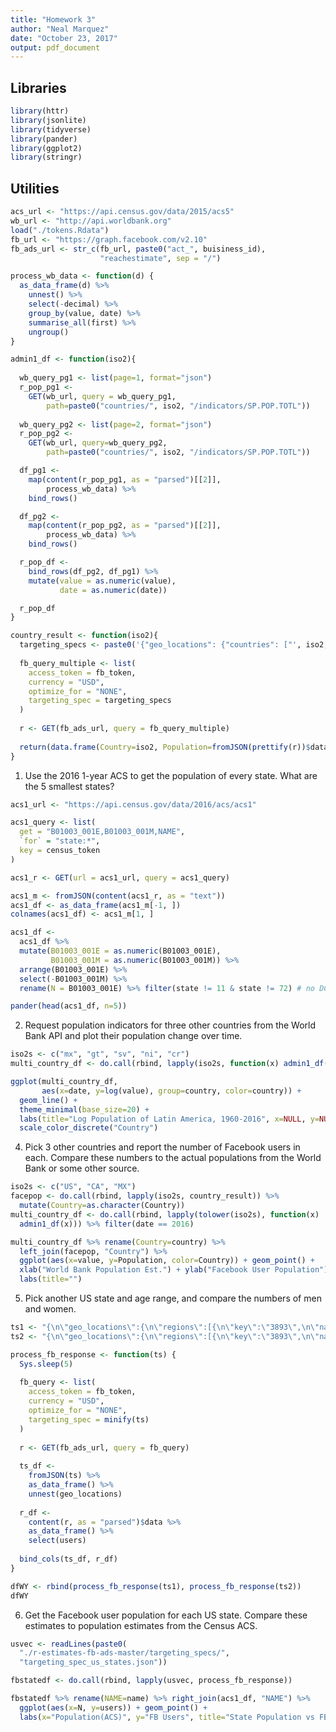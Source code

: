 ```yaml
---
title: "Homework 3"
author: "Neal Marquez"
date: "October 23, 2017"
output: pdf_document
---
```


## Libraries

```r
library(httr)
library(jsonlite)
library(tidyverse)
library(pander)
library(ggplot2)
library(stringr)
```

## Utilities

```r
acs_url <- "https://api.census.gov/data/2015/acs5"
wb_url <- "http://api.worldbank.org"
load("./tokens.Rdata")
fb_url <- "https://graph.facebook.com/v2.10"
fb_ads_url <- str_c(fb_url, paste0("act_", buisiness_id), 
                    "reachestimate", sep = "/")

process_wb_data <- function(d) {
  as_data_frame(d) %>%
    unnest() %>%
    select(-decimal) %>%
    group_by(value, date) %>%
    summarise_all(first) %>%
    ungroup()
}

admin1_df <- function(iso2){
  
  wb_query_pg1 <- list(page=1, format="json")
  r_pop_pg1 <- 
    GET(wb_url, query = wb_query_pg1,
        path=paste0("countries/", iso2, "/indicators/SP.POP.TOTL"))
  
  wb_query_pg2 <- list(page=2, format="json")
  r_pop_pg2 <- 
    GET(wb_url, query=wb_query_pg2,
        path=paste0("countries/", iso2, "/indicators/SP.POP.TOTL"))

  df_pg1 <-
    map(content(r_pop_pg1, as = "parsed")[[2]], 
        process_wb_data) %>% 
    bind_rows()

  df_pg2 <- 
    map(content(r_pop_pg2, as = "parsed")[[2]], 
        process_wb_data) %>% 
    bind_rows()

  r_pop_df <- 
    bind_rows(df_pg2, df_pg1) %>%
    mutate(value = as.numeric(value), 
           date = as.numeric(date))

  r_pop_df
}

country_result <- function(iso2){
  targeting_specs <- paste0('{"geo_locations": {"countries": ["', iso2, '"]}}')
  
  fb_query_multiple <- list(
    access_token = fb_token, 
    currency = "USD", 
    optimize_for = "NONE", 
    targeting_spec = targeting_specs
  )
  
  r <- GET(fb_ads_url, query = fb_query_multiple)
  
  return(data.frame(Country=iso2, Population=fromJSON(prettify(r))$data$users))
}
```

1. Use the 2016 1-year ACS to get the population of every state. What are the 5 smallest states?

```R
acs1_url <- "https://api.census.gov/data/2016/acs/acs1" 

acs1_query <- list(
  get = "B01003_001E,B01003_001M,NAME",
  `for` = "state:*",
  key = census_token
)

acs1_r <- GET(url = acs1_url, query = acs1_query)

acs1_m <- fromJSON(content(acs1_r, as = "text"))
acs1_df <- as_data_frame(acs1_m[-1, ])
colnames(acs1_df) <- acs1_m[1, ]

acs1_df <- 
  acs1_df %>%  
  mutate(B01003_001E = as.numeric(B01003_001E), 
         B01003_001M = as.numeric(B01003_001M)) %>%
  arrange(B01003_001E) %>%
  select(-B01003_001M) %>%
  rename(N = B01003_001E) %>% filter(state != 11 & state != 72) # no DC or PR

pander(head(acs1_df, n=5))
```

2. Request population indicators for three other countries from the World Bank API and plot their population change over time.

```r
iso2s <- c("mx", "gt", "sv", "ni", "cr")
multi_country_df <- do.call(rbind, lapply(iso2s, function(x) admin1_df(x)))

ggplot(multi_country_df,
       aes(x=date, y=log(value), group=country, color=country)) + 
  geom_line() + 
  theme_minimal(base_size=20) + 
  labs(title="Log Population of Latin America, 1960-2016", x=NULL, y=NULL) + 
  scale_color_discrete("Country")
```

4. Pick 3 other countries and report the number of Facebook users in each. Compare these numbers to the actual populations from the World Bank or some other source.

```r
iso2s <- c("US", "CA", "MX")
facepop <- do.call(rbind, lapply(iso2s, country_result)) %>%
  mutate(Country=as.character(Country))
multi_country_df <- do.call(rbind, lapply(tolower(iso2s), function(x) 
  admin1_df(x))) %>% filter(date == 2016)

multi_country_df %>% rename(Country=country) %>% 
  left_join(facepop, "Country") %>%
  ggplot(aes(x=value, y=Population, color=Country)) + geom_point() + 
  xlab("World Bank Population Est.") + ylab("Facebook User Population") +
  labs(title="")
```

5. Pick another US state and age range, and compare the numbers of men and women.

```r
ts1 <- "{\n\"geo_locations\":{\n\"regions\":[{\n\"key\":\"3893\",\n\"name\":\"Wyoming\"\n}]\n},\n\"genders\":[1],\n\"age_min\": 15,\n\"age_max\":25\n}\n"
ts2 <- "{\n\"geo_locations\":{\n\"regions\":[{\n\"key\":\"3893\",\n\"name\":\"Wyoming\"\n}]\n},\n\"genders\":[2],\n\"age_min\": 15,\n\"age_max\":25\n}\n"

process_fb_response <- function(ts) {
  Sys.sleep(5)
  
  fb_query <- list(
    access_token = fb_token, 
    currency = "USD", 
    optimize_for = "NONE", 
    targeting_spec = minify(ts)
  )
  
  r <- GET(fb_ads_url, query = fb_query)
  
  ts_df <- 
    fromJSON(ts) %>%
    as_data_frame() %>%
    unnest(geo_locations)
  
  r_df <- 
    content(r, as = "parsed")$data %>%
    as_data_frame() %>%
    select(users)
  
  bind_cols(ts_df, r_df)
}

dfWY <- rbind(process_fb_response(ts1), process_fb_response(ts2))
dfWY
```

6. Get the Facebook user population for each US state. Compare these estimates to population estimates from the Census ACS.

```r
usvec <- readLines(paste0(
  "./r-estimates-fb-ads-master/targeting_specs/",
  "targeting_spec_us_states.json"))

fbstatedf <- do.call(rbind, lapply(usvec, process_fb_response))

fbstatedf %>% rename(NAME=name) %>% right_join(acs1_df, "NAME") %>%
  ggplot(aes(x=N, y=users)) + geom_point() +
  labs(x="Population(ACS)", y="FB Users", title="State Population vs FB Users")
```